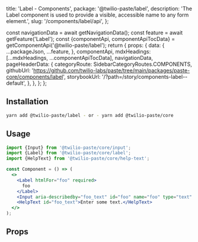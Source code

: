   title: 'Label - Components',
  package: '@twilio-paste/label',
  description: 'The Label component is used to provide a visible, accessible name to any form element.',
  slug: '/components/label/api',
};




  const navigationData = await getNavigationData();
  const feature = await getFeature('Label');
  const {componentApi, componentApiTocData} = getComponentApi('@twilio-paste/label');
  return {
    props: {
      data: {
        ...packageJson,
        ...feature,
      },
      componentApi,
      mdxHeadings: [...mdxHeadings, ...componentApiTocData],
      navigationData,
      pageHeaderData: {
        categoryRoute: SidebarCategoryRoutes.COMPONENTS,
        githubUrl: 'https://github.com/twilio-labs/paste/tree/main/packages/paste-core/components/label',
        storybookUrl: '/?path=/story/components-label--default',
      },
    },
  };
};

## Installation

```bash
yarn add @twilio-paste/label - or - yarn add @twilio-paste/core
```

## Usage

```jsx
import {Input} from '@twilio-paste/core/input';
import {Label} from '@twilio-paste/core/label';
import {HelpText} from '@twilio-paste/core/help-text';

const Component = () => (
  <>
    <Label htmlFor="foo" required>
      foo
    </Label>
    <Input aria-describedby="foo_text" id="foo" name="foo" type="text" placeholder="foo" onChange={FOO} required />
    <HelpText id="foo_text">Enter some text.</HelpText>
  </>
);
```

## Props

<PropsTable componentApi={props.componentApi} />